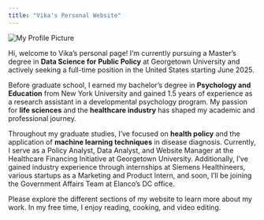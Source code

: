```yaml
---
title: "Vika's Personal Website"
---
```

<div class="profile-section">
  <img src="ProfilePic.jpg" alt="My Profile Picture" class="profile-pic">
  <div class="intro-text">

Hi, welcome to Vika's personal page! I'm currently pursuing a Master’s degree in **Data Science for Public Policy** at Georgetown University and actively seeking a full-time position in the United States starting June 2025.

Before graduate school, I earned my bachelor's degree in **Psychology and Education** from New York University and gained 1.5 years of experience as a research assistant in a developmental psychology program. My passion for **life sciences** and the **healthcare industry** has shaped my academic and professional journey.

Throughout my graduate studies, I’ve focused on **health policy** and the application of **machine learning techniques** in disease diagnosis. Currently, I serve as a Policy Analyst, Data Analyst, and Website Manager at the Healthcare Financing Initiative at Georgetown University. Additionally, I’ve gained industry experience through internships at Siemens Healthineers, various startups as a Marketing and Product Intern, and soon, I’ll be joining the Government Affairs Team at Elanco’s DC office.

Please explore the different sections of my website to learn more about my work. In my free time, I enjoy reading, cooking, and video editing.
